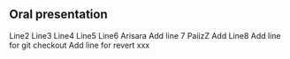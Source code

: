 ## Oral presentation
Line2
Line3
Line4
Line5
Line6
Arisara Add line 7
PaiizZ Add Line8
Add line for git checkout
Add line for revert
xxx